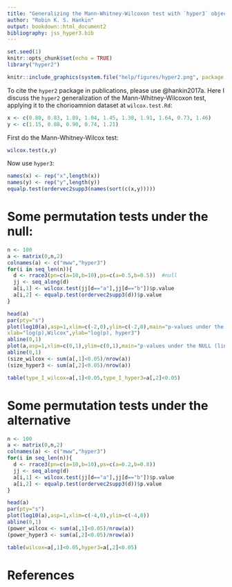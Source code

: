 ```yaml
---
title: "Generalizing the Mann-Whitney-Wilcoxon test with `hyper3` objects"
author: "Robin K. S. Hankin"
output: bookdown::html_document2
bibliography: jss_hyper3.bib
---
```


```r
set.seed(1)
knitr::opts_chunk$set(echo = TRUE)
library("hyper2")
```

```r
knitr::include_graphics(system.file("help/figures/hyper2.png", package = "hyper2"))
```

To cite the `hyper2` package in publications, please use @hankin2017a.
Here I discuss the `hyper2` generalization of the
Mann-Whitney-Wilcoxon test, applying it to the chorioamnion dataset at
`wilcox.test.Rd`:

```r
x <- c(0.80, 0.83, 1.89, 1.04, 1.45, 1.38, 1.91, 1.64, 0.73, 1.46)
y <- c(1.15, 0.88, 0.90, 0.74, 1.21)
```

First do the Mann-Whitney-Wilcox test:

```r
wilcox.test(x,y)
```

Now use `hyper3`:


```r
names(x) <- rep("x",length(x))
names(y) <- rep("y",length(y))
equalp.test(ordervec2supp3(names(sort(c(x,y)))))
```

#  Some permutation tests under the null:


```r
n <- 100
a <- matrix(0,n,2)
colnames(a) <- c("mww","hyper3")
for(i in seq_len(n)){
  d <- rrace3(pn=c(a=10,b=10),ps=c(a=0.5,b=0.5))  #null 
  jj <- seq_along(d)
  a[i,1] <- wilcox.test(jj[d=="a"],jj[d=="b"])$p.value
  a[i,2] <- equalp.test(ordervec2supp3(d))$p.value
}
```

```r
head(a)
par(pty="s")
plot(log10(a),asp=1,xlim=c(-2,0),ylim=c(-2,0),main="p-values under the NULL (log scale)",
xlab="log(p),Wilcox",ylab="log(p), hyper3")
abline(0,1)
plot(a,asp=1,xlim=c(0,1),ylim=c(0,1),main="p-values under the NULL (linear scale)",xlab="p,Wilcox",ylab="p,hyper3")
abline(0,1)
(size_wilcox <- sum(a[,1]<0.05)/nrow(a))
(size_hyper3 <- sum(a[,2]<0.05)/nrow(a))

table(type_I_wilcox=a[,1]<0.05,type_I_hyper3=a[,2]<0.05)
```


# Some permutation tests under the alternative


```r
n <- 100
a <- matrix(0,n,2)
colnames(a) <- c("mww","hyper3")
for(i in seq_len(n)){
  d <- rrace3(pn=c(a=10,b=10),ps=c(a=0.2,b=0.8))
  jj <- seq_along(d)
  a[i,1] <- wilcox.test(jj[d=="a"],jj[d=="b"])$p.value
  a[i,2] <- equalp.test(ordervec2supp3(d))$p.value
}
```

```r
head(a)
par(pty="s")
plot(log10(a),asp=1,xlim=c(-4,0),ylim=c(-4,0))
abline(0,1)
(power_wilcox <- sum(a[,1]<0.05)/nrow(a))
(power_hyper3 <- sum(a[,2]<0.05)/nrow(a))

table(wilcox=a[,1]<0.05,hyper3=a[,2]<0.05)
```

# References